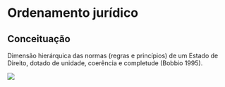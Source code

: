 # Ordenamento jurídico

## Conceituação

Dimensão hierárquica das normas (regras e princípios) de um Estado de Direito, dotado de unidade, coerência e completude (Bobbio 1995).

![](images/piramide.png)

